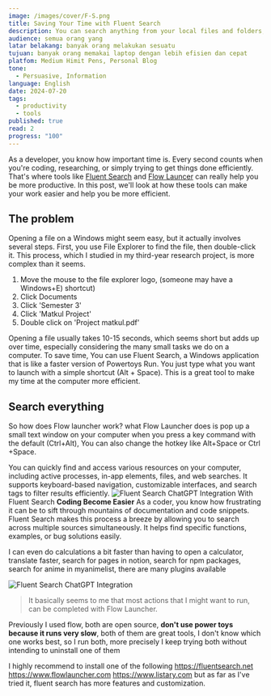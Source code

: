 ```yaml
---
image: /images/cover/F-S.png
title: Saving Your Time with Fluent Search
description: You can search anything from your local files and folders, Google searches, System settings and many more with this tools
audience: semua orang yang
latar belakang: banyak orang melakukan sesuatu
tujuan: banyak orang memakai laptop dengan lebih efisien dan cepat
platfom: Medium Himit Pens, Personal Blog
tone:
  - Persuasive, Information
language: English
date: 2024-07-20
tags:
  - productivity
  - tools
published: true
read: 2
progress: "100"
---
```

As a developer, you know how important time is. Every second counts when you're coding, researching, or simply trying to get things done efficiently. That's where tools like [Fluent Search](https://fluentsearch.net) and [Flow Launcer](https://www.flowlauncher.com) can really help you be more productive. In this post, we'll look at how these tools can make your work easier and help you be more efficient.
## The problem
Opening a file on a Windows might seem easy, but it actually involves several steps. First, you use File Explorer to find the file, then double-click it. This process, which I studied in my third-year research project, is more complex than it seems.
1. Move the mouse to the file explorer logo, (someone may have a Windows+E) shortcut)
2. Click Documents
3. Click 'Semester 3'
4. Click 'Matkul Project'
5. Double click on 'Project matkul.pdf'

Opening a file usually takes 10-15 seconds, which seems short but adds up over time, especially considering the many small tasks we do on a computer. To save time, You can use Fluent Search, a Windows application that is like a faster version of Powertoys Run. You just type what you want to launch with a simple shortcut (Alt + Space). This is a great tool to make my time at the computer more efficient.
## Search everything
So how does Flow launcher work? what Flow Launcher does is pop up a small text window on your computer when you press a key command with the default (Ctrl+Alt), You can also change the hotkey like Alt+Space or Ctrl +Space.

You can quickly find and access various resources on your computer, including active processes, in-app elements, files, and web searches. It supports keyboard-based navigation, customizable interfaces, and search tags to filter results efficiently.
![Fluent Search ChatGPT Integration](assets/gif_of_fluent_search_feature_of_chatgpt_integration-1.gif)
With Fluent Search **Coding Become Easier** As a coder, you know how frustrating it can be to sift through mountains of documentation and code snippets. Fluent Search makes this process a breeze by allowing you to search across multiple sources simultaneously. It helps find specific functions, examples, or bug solutions easily.

I can even do calculations a bit faster than having to open a calculator, translate faster, search for pages in notion, search for npm packages, search for anime in myanimelist, there are many plugins available

![Fluent Search ChatGPT Integration](assets/Plugin-fs.png)

> It basically seems to me that most actions that I might want to run, can be completed with Flow Launcher.
> 
Previously I used flow, both are open source, **don't use power toys because it runs very slow**, both of them are great tools, I don't know which one works best, so I run both, more precisely I keep trying both without intending to uninstall one of them

I highly recommend to install one of the following
https://fluentsearch.net
https://www.flowlauncher.com
https://www.listary.com
but as far as I've tried it, fluent search has more features and customization.